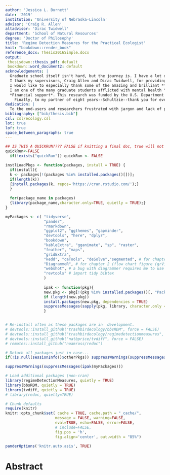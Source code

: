 ```yaml
---
author: 'Jessica L. Burnett'
date: '2019'
institution: 'University of Nebraska-Lincoln'
advisor: 'Craig R. Allen'
altadvisor: 'Dirac Twidwell'
department: 'School of Natural Resources'
degree: 'Doctor of Philosophy'
title: 'Regime Detection Measures for the Practical Ecologist'
knit: "bookdown::render_book"
reference_docx: Thesis2016Simple.docx
output: 
 thesisdown::thesis_pdf: default
 bookdown::word_document2: default
acknowledgements: |
  Graduate school itself isn't hard, but the journey is. I have a lot of people and institutions to thank for their emotional, intellectual, financial, and other support. I wish to first highlight how **great it was to be a graduate student at this university and in the School of Natural Resources**. UNL has provided tremendous support at all levels of the university. Although I am not a fan of Nebraska's climate, I highly recommend this school to prospective students.
  I thank my supervisors, Craig Allen and Dirac Twidwell, for providing me with this amazing opportunity and for supporting my growth as an independent researcher. I thank my also committee members, Craig Allen, David Angeler, John De Long, Dirac Twidwell, and Drew Tyre for their support and advisement, but especially for their comprehensive examination--I found this process transformative, albeit very stress inducing. I also wish to thank Dirac for his comprehensive exam questions--I never knew how much I didn't know until I studied your recommendations. I also thank Craig for supporting my efforts to study and conduct research outside of our immediate geographical settings.  Studying at the International Institute for Applied Systems Analysis was an amazing opportunity! I thank Brian Fath and Elena Rovenskaya for their advisement, members of the Applied Systems Analysis research group for their feedback on my research, and to the postdocs and YSSPers. I owe thanks to Craig Allen and Kevin Pope for entertaining my many hours of discussion (interrogation?) regarding federal employment.
  I would like to especially thank some of the amazing and brilliant **female scientists** in my life for their encouragement: Jane Anderson, Karen Bailey, Hannah Birge, Mary Bomberger Brown, Tori Donovan, Brittany Dueker, Allie Schiltmeyer, Katie Sieving, Erica Stuber,  Becky Wilcox, Carissa Wonkka, and Lyndsie Wszola. I thank these women and others for their contributions to my professional development: David Angeler, Christie Bahlai, Mary Bomberger Brown, John Carroll, Jenny Dauer, John DeLong, Tarsha Eason, Brian Fath, Ahjond Garmestani, Chris Lepczyk, Frank La Sorte, Chai Molina, Zac Warren, Hao Ye. I also thank fellow graduate students with whom I forged long-lived personal and professional relationships: Hannah Birge, Tori Donovan, Caleb Roberts, Allie Schiltmeyer, and Lyndsie Wszola.
  I am one of the many graduate students afflicted with mental health "disorders". I am first grafteful to one friend (H) who unknowingly destigmatized mental health in my mind and without whom I may have never sought treatment. I also applaud fellow students and faculty in SNR and UNL who have been active in promoting positive mental health. I am forever  indebtted to my general practitioner and mental health advocate, Terry Thomas M.A., M.S.N., A.P.R.N.
  *Financial support*. This research was funded by the U.S. Department of Defense’s Strategic Environmental Research and Development Program (project ID: RC-2510). The University of Nebraska-Lincoln (UNL) has been highy supportive in my doctoral studies and reserach. I am grateful for the generous of donors to the University of Nebraska Foundation, which provided me with two prestigious supplemental fellowships: Fling and Othmer. I also thank the Nelson Family (Nelson Memorial Fellowship) and the Institute of Agriculture and Natural Resources, who funded large portions of my academic and research-related travel. I thank the School of Natural Resources for their financial support in my conference travel. The U.S. National Academy of Sciences generously funded part of my travel to the International Institute for Applied Systems Analysis (IIASA). This financial support provided me not only with invaluabe opportunities to attend and present at national and international conferences and workshops, conduct research abroad, and network--this funding alleviated some financial pressures associated with graduate school which allowed a more refined focus on my dissertation research. The opportunities and experiences provided to me by each funding source were amazing, thank you.
    Finally, to my partner of eight years--Schultzie--thank you for everything. Just kidding, thank you, Nat Price, you are amazing.
dedication: | 
  To the end-users and researchers frustrated with jargon and lack of practical utility of ecological models and metrics. And to Mike Moulton, without whose support and encouragement many years ago two advanced degrees would likely not have been possible.
bibliography: ["bib/thesis.bib"]
csl: csl/ecology.csl
lot: true
lof: true
space_between_paragraphs: true
---
```

```r
## IS THIS A QUICKRUN???? FALSE if knitting a final doc, true will not knit all simulations becaues time expensive
quickRun<-FALSE
  if(!exists("quickRun")) quickRun <- FALSE

instlLoadPkgs <- function(packages, install = TRUE) {
  if(install){
  k <- packages[!(packages %in% installed.packages()[])];
  if(length(k))
  {install.packages(k, repos='https://cran.rstudio.com/');}
  }
  
  for(package_name in packages)
  {library(package_name,character.only=TRUE, quietly = TRUE);}
}

myPackages <- c( "tidyverse",
                 "pander",
                 "rmarkdown",
                 "ggplot2", "ggthemes", "gapminder",
                 "devtools", "here", "dplyr",
                 "bookdown",
                 "kableExtra", "gganimate", "sp", "raster",
                 "feather", "maps",
                 "gridExtra",
                 "kedd", "caTools", "deSolve","segmented", # for chapter 3
                 "DiagrammeR", # for chapter 2 (flow chart figure (grViz))
                 "webshot", # a bug with diagrammer requires me to use this when printing to .pdf
                 "revtools" # import tidy bibtex
                 )
                 
                 ipak <- function(pkg){
                 new.pkg <- pkg[!(pkg %in% installed.packages()[, "Package"])]
                 if (length(new.pkg))
                 install.packages(new.pkg, dependencies = TRUE)
                 suppressMessages(sapply(pkg, library, character.only = TRUE))
                 }


# Re-install often as these packages are in  development.
# devtools::install_github("trashbirdecology/bbsRDM", force = FALSE)
# devtools::install_github("trashbirdecology/regimedetectionmeasures", force = FALSE)
# devtools::install_github("natbprice/tvdiff", force = FALSE)
# remotes::install_github("noamross/redoc")

```

```r
# Detach all packages just in case...
if(!is.null(sessionInfo()$otherPkgs)) suppressWarnings(suppressMessages(lapply(paste('package:', names(sessionInfo()$otherPkgs),sep=""), detach,character.only=TRUE,unload=TRUE)))

suppressWarnings(suppressMessages(ipak(myPackages)))

# Load additional packages (non-cran)
library(regimeDetectionMeasures, quietly = TRUE) 
library(bbsRDM, quietly = TRUE)
library(tvdiff, quietly = TRUE)
# library(redoc, quietly=TRUE)
```

```r
# Chunk defaults
require(knitr)
knitr::opts_chunk$set( cache = TRUE, cache.path = "_cache/",
                      message = FALSE, warning=FALSE,
                      eval=TRUE, echo=FALSE, error=FALSE,
                      # include=FALSE, 
                      fig.pos = 'h',
                      fig.align='center', out.width = "85%")
```

```r
panderOptions('knitr.auto.asis', TRUE)
```

# Abstract {.unnumbered}

<!-- Do not remove the line with the  '.unnumbered' -->
<!-- There is something buggy about it, when I remove it shit goes bananas.  -->
<!-- Need to figure out how to fix because it inserts like two blank pages! -->

